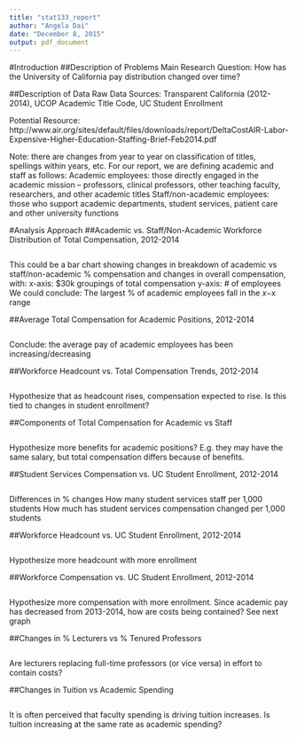 ```yaml
---
title: "stat133_report"
author: "Angela Dai"
date: "December 8, 2015"
output: pdf_document
---
```


#Introduction
##Description of Problems 
Main Research Question: How has the University of California pay distribution 
changed over time? 

##Description of Data
Raw Data Sources: Transparent California (2012-2014), UCOP Academic Title Code, 
UC Student Enrollment

Potential Resource: http://www.air.org/sites/default/files/downloads/report/DeltaCostAIR-Labor-Expensive-Higher-Education-Staffing-Brief-Feb2014.pdf

Note: there are changes from year to year on classification of titles, spellings 
within years, etc. For our report, we are defining academic and staff as follows:
Academic employees: those directly engaged in the academic mission – professors, 
clinical professors, other teaching faculty, researchers, and other academic 
titles
Staff/non-academic employees: those who support academic departments, 
student services, patient care and other university functions

#Analysis Approach
##Academic vs. Staff/Non-Academic Workforce Distribution of Total Compensation, 2012-2014
```r


```
This could be a bar chart showing changes in breakdown of academic vs staff/non-academic % compensation and changes in overall compensation, with: 
x-axis: $30k groupings of total compensation
y-axis: # of employees
We could conclude: 
The largest % of academic employees fall in the $x-$x range

##Average Total Compensation for Academic Positions, 2012-2014
```r


```
Conclude: the average pay of academic employees has been increasing/decreasing

##Workforce Headcount vs. Total Compensation Trends, 2012-2014
```r


```
Hypothesize that as headcount rises, compensation expected to rise. Is this tied to changes in student enrollment?

##Components of Total Compensation for Academic vs Staff
```r


```
Hypothesize more benefits for academic positions? E.g. they may have the same salary, but total compensation differs because of benefits.

##Student Services Compensation vs. UC Student Enrollment, 2012-2014
```r


```
Differences in % changes 
How many student services staff per 1,000 students
How much has student services compensation changed per 1,000 students

##Workforce Headcount vs. UC Student Enrollment, 2012-2014
```r


```
Hypothesize more headcount with more enrollment

##Workforce Compensation vs. UC Student Enrollment, 2012-2014
```r


```
Hypothesize more compensation with more enrollment. Since academic pay has decreased from 2013-2014,
how are costs being contained? See next graph

##Changes in % Lecturers vs % Tenured Professors 
```r


```
Are lecturers replacing full-time professors (or vice versa) in effort to contain costs? 

##Changes in Tuition vs Academic Spending
```r


```
It is often perceived that faculty spending is driving tuition increases. Is tuition increasing at the same rate as academic spending?

